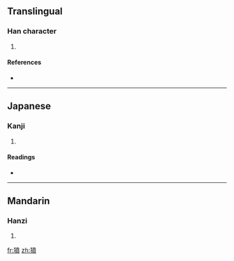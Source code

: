 ==Translingual==

===Han character===
{{Han char|rn=94|rad=犬|as=12|sn=15|four=|canj=大竹十廿金 (KHJTC)}}

# {{defn|Han|sort=犬12}}

====References====
* {{Han ref|kx=0718.060|dkj=20669|dj=1129.210|hdz=21367.110|uh=7356|ud=29526}}

----

==Japanese==

===Kanji===
{{ja-kanji|grade=|rs=犬12}}

# {{defn|Japanese}}

====Readings====
* {{ja-readings|on=[[ふん]] (fun), [[ぶん]] (bun), [[ほん]] (hon), [[ぼん]] (bon)|kun=|nanori=}}

----

==Mandarin==

===Hanzi===
{{cmn-hanzi|pin=[[fén]] ([[fen2]])|wg=fen<sup>2</sup>}}

# {{defn|Mandarin}}

[[fr:獖]]
[[zh:獖]]